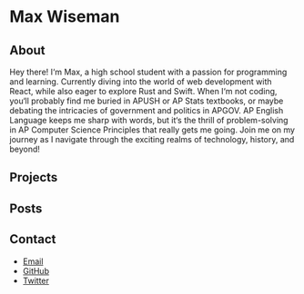 # Max Wiseman

## About
Hey there! I‘m Max, a high school student with a passion for programming and learning. Currently diving into the world of web development with React, while also eager to explore Rust and Swift. When I‘m not coding, you‘ll probably find me buried in APUSH or AP Stats textbooks, or maybe debating the intricacies of government and politics in APGOV. AP English Language keeps me sharp with words, but it‘s the thrill of problem-solving in AP Computer Science Principles that really gets me going. Join me on my journey as I navigate through the exciting realms of technology, history, and beyond!

## Projects
<ProjectList />

## Posts
<PostList />

## Contact
- [Email](mailto:max@maxwiseman.io)
- [GitHub](https://github.com/maxwiseman)
- [Twitter](https://x.com/maxwiseman_)